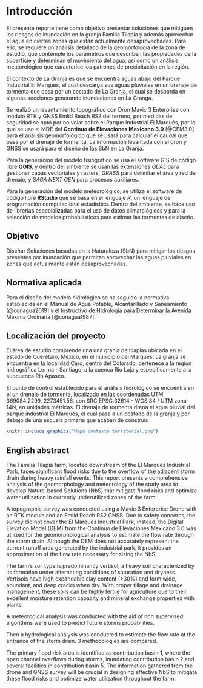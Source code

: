 # Introducción


El presente reporte tiene como objetivo presentar soluciones que mitiguen los riesgos de inundación en la granja Familia Tilapia y además aprovechar el agua en ciertas zonas que están actualmente desaprovechadas. Para ello, se requiere un análisis detallado de la geomorfología de la zona de estudio, que contemple los parámetros que describen las propiedades de la superficie y determinan el movimiento del agua, así como un análisis meteorológico que caracterice los patrones de precipitación en la región.

El contexto de La Granja es que se encuentra aguas abajo del Parque Industrial El Marqués, el cual descarga sus aguas pluviales en un drenaje de tormenta que pasa por un costado de La Granja, el cual se desborda en algunas secciones generando inundaciones en La Granga. 

Se realizó un levantamiento topográfico con Dron Mavic 3 Enterprise con módulo RTK y GNSS Emlid Reach RS2 del terreno, por medidas de seguridad se optó por no volar sobre el Parque Industrial El Marqués, por lo que se uso el MDE del **Continuo de Elevaciones Mexicano 3.0** [@CEM3.0] para el análisis geomorfológico que se usará para calcular el caudal que pasa por el drenaje de tormenta. La información levantada con el dron y GNSS se usará para el diseño de las SbN en La Granja.
 
Para la generación del modelo fisiográfico se usa el software GIS de código libre **QGIS**, y dentro del ambiente se usan las  extensiones *GDAL* para gestionar capas vectoriales y rasters, *GRASS* para delimitar el área y red de drenaje, y  *SAGA NEXT GEN* para procesos auxiliares. 

Para la generación del modelo meteorológico, se utiliza el software de código libre **RStudio** que se basa en el lenguaje *R*, un lenguaje de programación computacional estadística. Dentro del ambiente, se hace uso de librerías especializadas para el uso de datos climatológicos y para la selección de modelos probabilísticos para estimar las tormentas de diseño.


## Objetivo

Diseñar Soluciones basadas en la Naturaleza (SbN) para mitigar los riesgos presentes por inundación que permitan aprovechar las aguas pluviales en zonas que actualmente están desaprovechadas. 


## Normativa aplicada

Para el diseño del modelo hidrológico se ha seguido la normativa establecida en el Manual de Agua Potable, Alcantarillado y Saneamiento [@conagua2019] y el Instructivo de Hidrología para Determinar la Avenida Máxima Ordinaria [@conagua1987]. 


## Localización del proyecto


El área de estudio comprende una una granja de tilapias ubicada en el estado de Querétaro, México, en el municipio del Marqués. La granja se encuentra en la localidad Caro, dentro del Colorado, pertenece a la región hidrográfica Lerma - Santiago, a la cuenca Río Laja y específicamente a la subcuenca Río Apaseo.

El punto de control establecido para el análisis hidrológico se encuentra en el un drenaje de tormenta, localizado en las coordenadas UTM 369084.2299,	2273451.56, con SRC EPSG:32614 - WGS 84 / UTM zona 14N, en unidades métricas. El drenaje de tormenta drena el agua pluvial del parque industrial El Marqués, el cual pasa a un costado de la granja y por debajo de una escuela primaria que acaban de construir. 


```r
knitr::include_graphics("Mapa contexto territorial.png")
```

## English abstract

The Familia Tilapia farm, located downstream of the El Marqués Industrial Park, faces significant flood risks due to the overflow of the adjacent storm drain during heavy rainfall events. This report presents a comprehensive analysis of the geomorphology and meteorology of the study area to develop Nature-based Solutions (NbS) that mitigate flood risks and optimize water utilization in currently underutilized zones of the farm.

A topographic survey was conducted using a Mavic 3 Enterprise Drone with an RTK module and an Emlid Reach RS2 GNSS. Due to safety concerns, the survey did not cover the El Marqués Industrial Park; instead, the Digital Elevation Model (DEM) from the Continuo de Elevaciones Mexicano 3.0 was utilized for the geomorphological analysis to estimate the flow rate through the storm drain. Although the DEM does not accurately represent the current runoff area generated by the industrial park, it provides an approximation of the flow rate necessary for sizing the NbS.

The farm's soil type is predominantly vertisol, a heavy soil characterized by its formation under alternating conditions of saturation and dryness. Vertisols have high expandable clay content (>30%) and form wide, abundant, and deep cracks when dry. With proper tillage and drainage management, these soils can be highly fertile for agriculture due to their excellent moisture retention capacity and mineral exchange properties with plants.

A meteorogical analysis was conducted with the aid of non supervised algorithms were used to predict future storms probabilities. 

Then a hydrological analysis was conducted to estimate the flow rate at the entrance of the storm drain. 3 methodologies are compared.

The primary flood risk area is identified as contribution basin 1, where the open channel overflows during storms, inundating contribution basin 2 and several facilities in contribution basin 5. The information gathered from the drone and GNSS survey will be crucial in designing effective NbS to mitigate these flood risks and optimize water utilization throughout the farm.